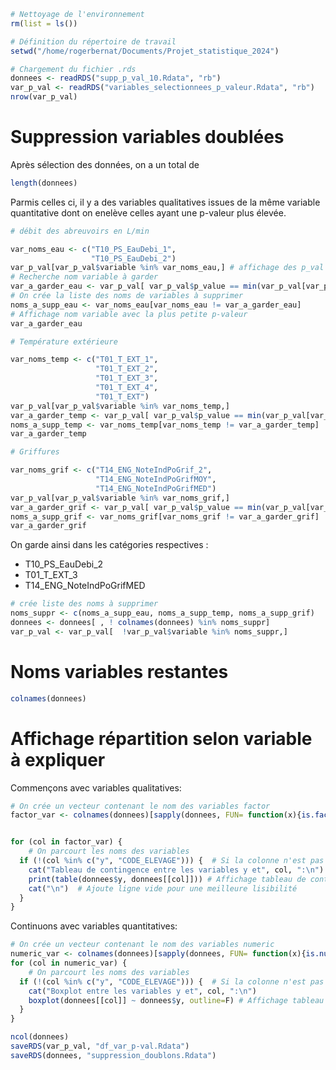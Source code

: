 ```r
# Nettoyage de l'environnement
rm(list = ls())

# Définition du répertoire de travail
setwd("/home/rogerbernat/Documents/Projet_statistique_2024")

# Chargement du fichier .rds
donnees <- readRDS("supp_p_val_10.Rdata", "rb")
var_p_val <- readRDS("variables_selectionnees_p_valeur.Rdata", "rb")
nrow(var_p_val)
```
# Suppression variables doublées
Après sélection des données, on a un total de 
```r
length(donnees)
```

Parmis celles ci, il y a des variables qualitatives issues de la même variable quantitative dont on enelève celles ayant une p-valeur plus élevée.
```r
# débit des abreuvoirs en L/min

var_noms_eau <- c("T10_PS_EauDebi_1",
                  "T10_PS_EauDebi_2")
var_p_val[var_p_val$variable %in% var_noms_eau,] # affichage des p_val par variable
# Recherche nom variable à garder
var_a_garder_eau <- var_p_val[ var_p_val$p_value == min(var_p_val[var_p_val$variable %in% var_noms_eau,]$p_value),]$variable
# On crée la liste des noms de variables à supprimer
noms_a_supp_eau <- var_noms_eau[var_noms_eau != var_a_garder_eau]
# Affichage nom variable avec la plus petite p-valeur
var_a_garder_eau

# Température extérieure

var_noms_temp <- c("T01_T_EXT_1", 
                   "T01_T_EXT_2",
                   "T01_T_EXT_3",
                   "T01_T_EXT_4",
                   "T01_T_EXT")
var_p_val[var_p_val$variable %in% var_noms_temp,]
var_a_garder_temp <- var_p_val[ var_p_val$p_value == min(var_p_val[var_p_val$variable %in% var_noms_temp,]$p_value),]$variable
noms_a_supp_temp <- var_noms_temp[var_noms_temp != var_a_garder_temp]
var_a_garder_temp

# Griffures

var_noms_grif <- c("T14_ENG_NoteIndPoGrif_2",
                   "T14_ENG_NoteIndPoGrifMOY",
                   "T14_ENG_NoteIndPoGrifMED")
var_p_val[var_p_val$variable %in% var_noms_grif,]
var_a_garder_grif <- var_p_val[ var_p_val$p_value == min(var_p_val[var_p_val$variable %in% var_noms_grif,]$p_value),]$variable
noms_a_supp_grif <- var_noms_grif[var_noms_grif != var_a_garder_grif]
var_a_garder_grif
```

On garde ainsi dans les catégories respectives : 

* T10_PS_EauDebi_2
* T01_T_EXT_3
* T14_ENG_NoteIndPoGrifMED
```r
# crée liste des noms à supprimer
noms_suppr <- c(noms_a_supp_eau, noms_a_supp_temp, noms_a_supp_grif)
donnees <- donnees[ , ! colnames(donnees) %in% noms_suppr]
var_p_val <- var_p_val[  !var_p_val$variable %in% noms_suppr,]

```
# Noms variables restantes 
```r
colnames(donnees)
```

# Affichage répartition selon variable à expliquer
Commençons avec variables qualitatives:

```r
# On crée un vecteur contenant le nom des variables factor
factor_var <- colnames(donnees)[sapply(donnees, FUN= function(x){is.factor(x)})]


for (col in factor_var) {
    # On parcourt les noms des variables
  if (!(col %in% c("y", "CODE_ELEVAGE"))) {  # Si la colonne n'est pas la colonne y ou CODE_ELEVAGE
    cat("Tableau de contingence entre les variables y et", col, ":\n") 
    print(table(donnees$y, donnees[[col]])) # Affichage tableau de contingence
    cat("\n")  # Ajoute ligne vide pour une meilleure lisibilité
  }
}
```

Continuons avec variables quantitatives:
```r
# On crée un vecteur contenant le nom des variables numeric
numeric_var <- colnames(donnees)[sapply(donnees, FUN= function(x){is.numeric(x)})]
for (col in numeric_var) {
    # On parcourt les noms des variables
  if (!(col %in% c("y", "CODE_ELEVAGE"))) {  # Si la colonne n'est pas la colonne y ou CODE_ELEVAGE
    cat("Boxplot entre les variables y et", col, ":\n") 
    boxplot(donnees[[col]] ~ donnees$y, outline=F) # Affichage tableau de contingence
  }
}
```
```r
ncol(donnees)
saveRDS(var_p_val, "df_var_p-val.Rdata")
saveRDS(donnees, "suppression_doublons.Rdata")
```

